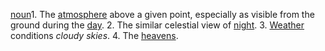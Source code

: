 [[noun]]1. The [[atmosphere]] above a given point, especially as visible from the ground during the [[day]]. 2. The similar celestial view of [[night]]. 3. [[Weather]] conditions ''cloudy skies''. 4. The [[heavens]].